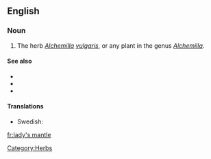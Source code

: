 ==English==

===Noun===
{{en-noun|sg=[[lady]][['s]] [[mantle]]}}

# The herb ''[[Alchemilla]] [[vulgaris]]'', or any plant in the genus ''[[Alchemilla]]''.

====See also====
* {{pedialite|Alchemilla}}
* {{specieslite|Alchemilla}}
* {{commonslite|Alchemilla vulgaris}}

====Translations====
{{trans-top|a herb}}
* Swedish: {{t-|sv|daggkåpa|c}}
{{trans-mid}}
{{trans-bottom}}

[[Category:Herbs]]

[[fr:lady's mantle]]